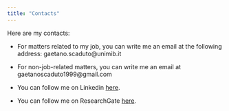 ```yaml
---
title: "Contacts"
---
```


Here are my contacts:

-   For matters related to my job, you can write me an email at the following address: gaetano.scaduto\@unimib.it

-   For non-job-related matters, you can write me an email at gaetanoscaduto1999\@gmail.com

-   You can follow me on Linkedin [here](https://www.linkedin.com/in/gaetano-scaduto-92b6981ba/).

-   You can follow me on ResearchGate [here](https://www.researchgate.net/profile/Gaetano-Scaduto).

